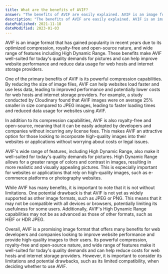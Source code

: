 ```yaml
---
title: What are the benefits of AVIF?
answer: "The benefits of AVIF are easily explained. AVIF is an image format optimized for compression. It is delivered in a royalty-free and open-source environment, aiming for quick adaptation due to no license fees. Due it's wide range of features including High Dynamic Range, it fits better into today's quality demands for pictures. Because of its powerful compression, AVIF will reduce data usage and increase website performance. Web hosts and internet storage providers could lower their costs for providing high-resolution video content."
description: "The benefits of AVIF are easily explained. AVIF is an image format optimized for compression. It is delivered in a royalty-free and open-source environment, aiming for quick adaptation due to no license fees. Due it's wide range of features including High Dynamic Range, it fits better into today's quality demands for pictures. Because of its powerful compression, AVIF will reduce data usage and increase website performance. Web hosts and internet storage providers could lower their costs for providing high-resolution video content."
datePublished: 2021-11-18
dateModified: 2023-01-03
---
```


AVIF is an image format that has gained popularity in recent years due to its optimized compression, royalty-free and open-source nature, and wide range of features including High Dynamic Range. These benefits make AVIF well-suited for today's quality demands for pictures and can help improve website performance and reduce data usage for web hosts and internet storage providers.

One of the primary benefits of AVIF is its powerful compression capabilities. By reducing the size of image files, AVIF can help websites load faster and use less data, leading to improved performance and potentially lower costs for web hosts and internet storage providers. For example, a study conducted by Cloudinary found that AVIF images were on average 25% smaller in size compared to JPEG images, leading to faster loading times and reduced data usage for websites using AVIF.

In addition to its compression capabilities, AVIF is also royalty-free and open-source, meaning that it can be easily adopted by developers and companies without incurring any license fees. This makes AVIF an attractive option for those looking to incorporate high-quality images into their websites or applications without worrying about costs or legal issues.

AVIF's wide range of features, including High Dynamic Range, also make it well-suited for today's quality demands for pictures. High Dynamic Range allows for a greater range of colors and contrast in images, resulting in more realistic and visually appealing pictures. This is especially important for websites or applications that rely on high-quality images, such as e-commerce platforms or photography websites.

While AVIF has many benefits, it is important to note that it is not without limitations. One potential drawback is that AVIF is not yet as widely supported as other image formats, such as JPEG or PNG. This means that it may not be compatible with all devices or browsers, potentially limiting its usefulness for some users. Additionally, AVIF's High Dynamic Range capabilities may not be as advanced as those of other formats, such as HEIF or HDR JPEG.

Overall, AVIF is a promising image format that offers many benefits for web developers and companies looking to improve website performance and provide high-quality images to their users. Its powerful compression, royalty-free and open-source nature, and wide range of features make it well-suited for today's quality demands and can help reduce costs for web hosts and internet storage providers. However, it is important to consider its limitations and potential drawbacks, such as its limited compatibility, when deciding whether to use AVIF.
